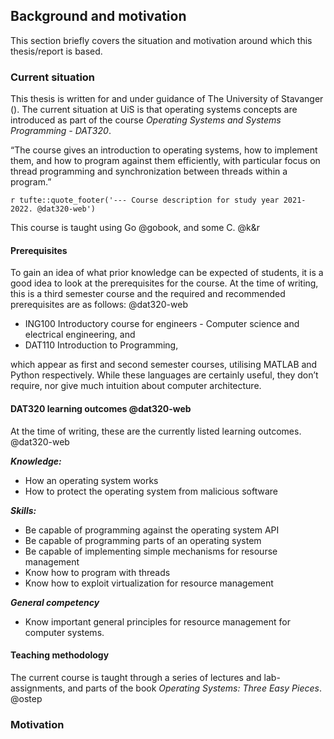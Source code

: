## Background and motivation

This section briefly covers the situation and motivation around which this thesis/report is based.

### Current situation

This thesis is written for and under guidance of The University of Stavanger (\acrshort{uis}).
The current situation at UiS is that operating systems concepts are introduced as part of the course _Operating Systems and Systems Programming - DAT320_.

"The course gives an introduction to operating systems, how to implement them, and how to program against them efficiently, with particular focus on thread programming and synchronization between threads within a program."

`r tufte::quote_footer('--- Course description for study year 2021-2022. @dat320-web')`

This course is taught using Go @gobook, and some C. @k&r

#### Prerequisites

To gain an idea of what prior knowledge can be expected of students, it is a good idea to look at the prerequisites for the course.
At the time of writing, this is a third semester course and the required and recommended prerequisites are as follows: @dat320-web

- ING100 Introductory course for engineers - Computer science and electrical engineering, and
- DAT110 Introduction to Programming,

which appear as first and second semester courses, utilising MATLAB and Python respectively.
While these languages are certainly useful, they don't require, nor give much intuition about computer architecture.

#### DAT320 learning outcomes @dat320-web

At the time of writing, these are the currently listed learning outcomes. @dat320-web

***Knowledge:***

- How an operating system works
- How to protect the operating system from malicious software

***Skills:***

- Be capable of programming against the operating system API
- Be capable of programming parts of an operating system
- Be capable of implementing simple mechanisms for resourse management
- Know how to program with threads
- Know how to exploit virtualization for resource management

***General competency***

- Know important general principles for resource management for computer systems.

#### Teaching methodology

The current course is taught through a series of lectures and lab-assignments, and parts of the book _Operating Systems: Three Easy Pieces_. @ostep

### Motivation
